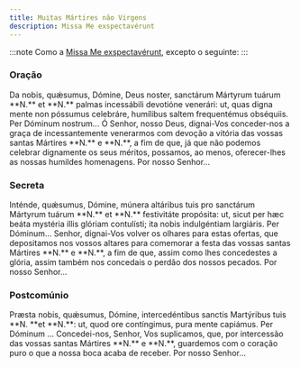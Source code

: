 ```yaml
---
title: Muitas Mártires não Virgens
description: Missa Me exspectavérunt
---
```


:::note
Como a [Missa Me exspectavérunt](/missal/comum/22martiresnaovirgens), excepto o seguinte:
:::

### Oração

<div class="side-by-side not-content">
  <span>
    Da nobis, quǽsumus, Dómine, Deus noster, sanctárum Mártyrum tuárum **N.** et **N.** palmas
    incessábili devotióne venerári: ut, quas digna mente non póssumus celebráre, humílibus saltem
    frequentémus obséquiis. Per Dóminum nostrum...
  </span>
  <span>
    Ó Senhor, nosso Deus, dignai-Vos conceder-nos a graça de incessantemente venerarmos com devoção
    a vitória das vossas santas Mártires **N.** e **N.**, a fim de que, já que não podemos celebrar
    dignamente os seus méritos, possamos, ao menos, oferecer-lhes as nossas humildes homenagens. Por
    nosso Senhor...
  </span>
</div>

### Secreta

<div class="side-by-side not-content">
  <span>
    Inténde, quǽsumus, Dómine, múnera altáribus tuis pro sanctárum Mártyrum tuárum **N.** et **N.**
    festivitáte propósita: ut, sicut per hæc beáta mystéria illis glóriam contulísti; ita nobis
    indulgéntiam largiáris. Per Dóminum...
  </span>
  <span>
    Senhor, dignai-Vos volver os olhares para estas ofertas, que depositamos nos vossos altares para
    comemorar a festa das vossas santas Mártires **N.** e **N.**, a fim de que, assim como lhes
    concedestes a glória, assim também nos concedais o perdão dos nossos pecados. Por nosso
    Senhor...
  </span>
</div>

### Postcomúnio

<div class="side-by-side not-content">
  <span>
    Præsta nobis, quǽsumus, Dómine, intercedéntibus sanctis Martýribus tuis **N. **et **N.**: ut,
    quod ore contíngimus, pura mente capiámus. Per Dóminum ...
  </span>
  <span>
    Concedei-nos, Senhor, Vos suplicamos, que, por intercessão das vossas santas Mártires **N.** e
    **N.**, guardemos com o coração puro o que a nossa boca acaba de receber. Por nosso Senhor...
  </span>
</div>
